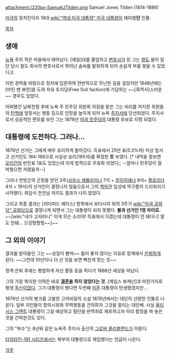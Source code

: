 attachment:/220px-SamuelJTilden.png
Samuel Jones Tilden (1814-1886)

[[미국]]의 정치인이자 19대 [[wiki:"역대 미국 대통령" 미국 대통령]]이 돼야했'''던''' 인물.

[[목차]]

== 생애 ==
[[뉴욕]] 주의 작은 마을에서 태어났다. [예일]대를 졸업하고 [[변호사]]가 된 그는 [[철도]] 붐이 일던 당시 철도 회사의 변호사로서 뛰어난 솜씨를 발휘하게 되어 손쉽게 부를 쌓을 수 있었다고.

이런 경력을 바탕으로 정치에 입문하여 전반적으로 무난한 길을 걸었지만 1848년에는 [마틴 밴 뷰런]을 도와 자유 토지당(Free Soil faction)에 가담하는 ~~[흑역사]스러운~~ 경우도 있었다.

어찌됐건 남북전쟁 후에 뉴욕 주 민주당 위원회 의장을 맡은 그는 비리를 저지른 위원들의 [[탄핵]]에 앞장서는 행동 등으로 인망을 높이게 되어 뉴욕 [[주지사]]에 당선되었다. 주지사로서 성공적인 면모를 보인 그는 1876년 [[미국 민주당]]의 대통령 후보로 지명 되었다. 

== 대통령에 도전하다. 그러나... ==
1876년 선거는 그에게 매우 유리하게 돌아갔다. 득표에서 25만 표(5.3%차) 이상 앞서고 선거인도 184-166으로 사실상 승리(185석)를 확정한 '''듯''' 보였다. [* 내막을 잘보면 [[오리건]]의 반란표 1표도 있었는데 이게 법적으로 무효화 되었다;; --얼마나 민주당이 절박했으면 저랬을까--]

그러나 연방군의 군정을 받던 3주([[사우스 캐롤라이나]] 7석  + [[루이지애나]] 8석+ [[플로리다]] 4석 = 19석)의 선거인이 결정나지 않음으로서 그의 [[백악관]] 입성에 먹구름이 드리워지기 시작했다. 취임식 전전날 까지도 결과가 나지 않았다. 

그리고 최종 결과는 [러더퍼드 헤이스] 항목에서 보다시피 위의 3주가 [[wiki:"미국 공화당" 공화당]]으로 결정나게 되면서 그는 대통령이 되지 못했다. '''불과 선거인 1명 차이로.''' ~~[wiki:"내가 고자라니" 이게 무슨 소리야! 득표에서 이겼는데 대통령이 안 돼다니! 말도 안돼... 으겅헝헝헝~~]~~

== 그 외의 이야기 ==
결과를 받아들인 그는 ~~성질이 뻗쳐~~ 몸이 좋지 않다는 이유로 정계에서 [[은퇴]]하게 된다. ~~그런데 10년이나 더 산 것을 보면 빡친게 맞는 듯~~

정계 은퇴 후에는 평범하게 자선 활동 등을 하다가 1886년 세상을 떠났다.

그의 가장 특이한 이력은 바로 '''[[결혼]]을 하지 않았다는 것.''' [제임스 뷰캐넌]과 마찬가지로 평생 [[독신]]이었다. 그가 대통령이 됐다면 두번째 [[미혼]] 대통령이 탄생했겠지만...

1876년 선거의 병크를 고발한 고어비달의 소설 1876년에서는 대단히 선량한 인물로 나온다. 일부 지인들이 항의시위와 무력행동을 건의하자 그것을 말리는 대인배. 사실 [[율리시스 그랜트]] 대통령이 그걸 예상하고 틸던을 반역죄로 체포하고자 미리 함정을 파 놓은 것을 간파한것도 있다. 

그의 "복수"는 8년뒤 같은 뉴욕주 주지사 출신의 [[그로버 클리블랜드]]가 이룬다.

[[타임라인-191 시리즈]]에서는 북부의 대통령으로 재임했다는 언급이 나온다. 

[[각주]]
